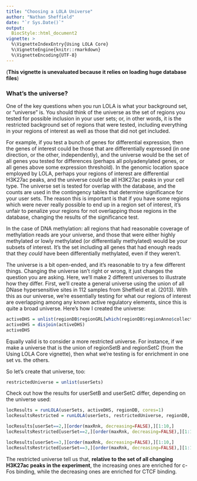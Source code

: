 ```yaml
---
title: "Choosing a LOLA Universe"
author: "Nathan Sheffield"
date: "`r Sys.Date()`"
output:
  BiocStyle::html_document2
vignette: >
  %\VignetteIndexEntry{Using LOLA Core}
  %\VignetteEngine{knitr::rmarkdown}
  %\VignetteEncoding{UTF-8}
---
```


(__This vignette is unevaluated because it relies on loading huge database files__)


### What's the universe?

One of the key questions when you run LOLA is what your background set, or "universe" is. You should think of the universe as the set of regions you tested for possible inclusion in your user sets; or, in other words, it is the restricted background set of regions that were tested, including everything in your regions of interest as well as those that did not get included.

For example, if you test a bunch of genes for differential expression, then the genes of interest could be those that are differentially expressed (in one direction, or the other, independently), and the universe would be the set of all genes you tested for differences (perhaps all polyadenylated genes, or all genes above some expression threshold). In the genomic location space employed by LOLA, perhaps your regions of interest are differential H3K27ac peaks, and the universe could be all H3K27ac peaks in your cell type. The universe set is tested for overlap with the database, and the counts are used in the contingency tables that determine significance for your user sets. The reason this is important is that if you have some regions which were never really possible to end up in a region set of interest, it's unfair to penalize your regions for not overlapping those regions in the database, changing the results of the significance test.

In the case of DNA methylation: all regions that had reasonable coverage of methylation reads are your universe, and those that were either highly methylated or lowly methylated (or differentially methylated) would be your subsets of interest. It's the set including all genes that had enough reads that they *could* have been differentially methylated, even if they weren't.

The universe is a bit open-ended, and it's reasonable to try a few different things. Changing the universe isn't right or wrong, it just changes the question you are asking. Here, we'll make 2 different universes to illustrate how they differ. First, we'll create a general universe using the union of all DNase hypersensitive sites in 112 samples from Sheffield et al. (2013). With this as our universe, we're essentially testing for what our regions of interest are overlapping among any known active regulatory elements, since this is quite a broad universe. Here's how I created the universe:

```r
activeDHS = unlist(regionDB$regionGRL[which(regionDB$regionAnno$collection == "sheffield_dnase")])
activeDHS = disjoin(activeDHS)
activeDHS
```

Equally valid is to consider a more restricted universe. For instance, if we make a universe that is the union of regionSetB and regionSetC (from the Using LOLA Core vignette), then what we're testing is for enrichment in one set vs. the others.

So let's create that universe, too:
```r
restrictedUniverse = unlist(userSets)
```

Check out how the results for userSetB and userSetC differ, depending on the universe used:

```r
locResults = runLOLA(userSets, activeDHS, regionDB, cores=1)
locResultsRestricted = runLOLA(userSets, restrictedUniverse, regionDB, cores=1)
```

```r
locResults[userSet==2,][order(maxRnk, decreasing=FALSE),][1:10,]
locResultsRestricted[userSet==2,][order(maxRnk, decreasing=FALSE),][1:10,]

locResults[userSet==3,][order(maxRnk, decreasing=FALSE),][1:10,]
locResultsRestricted[userSet==3,][order(maxRnk, decreasing=FALSE),][1:10,]
```

The restricted universe tell us that, __relative to the set of all changing H3K27ac peaks in the experiment__, the increasing ones are enriched for c-Fos binding, while the decreasing ones are enriched for CTCF binding.


